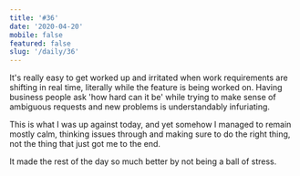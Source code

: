 ```yaml
---
title: '#36'
date: '2020-04-20'
mobile: false
featured: false
slug: '/daily/36'
---
```


It's really easy to get worked up and irritated when work requirements are shifting in real time, literally while the feature is being worked on. Having business people ask 'how hard can it be' while trying to make sense of ambiguous requests and new problems is understandably infuriating.

This is what I was up against today, and yet somehow I managed to remain mostly calm, thinking issues through and making sure to do the right thing, not the thing that just got me to the end.

It made the rest of the day so much better by not being a ball of stress.
